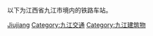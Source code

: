 以下为江西省九江市境内的铁路车站。

[[Category:江西省铁路车站|Jiujiang]]
[[Category:九江交通|Category:九江交通]]
[[Category:九江建筑物|Category:九江建筑物]]